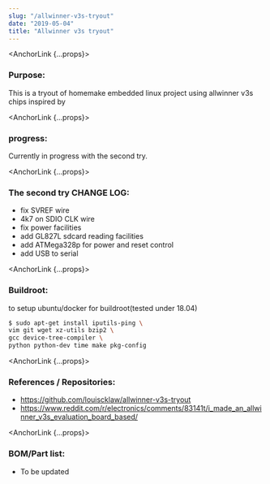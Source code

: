 ```yaml
---
slug: "/allwinner-v3s-tryout"
date: "2019-05-04"
title: "Allwinner v3s tryout"
---
```



<HeaderImage src="/ccbdbbdd9eb76be469a343462f7729be.jpg" caption="the working allwinner v3s board"/>

<AnchorLink {...props}><h3>Purpose:</h3></AnchorLink>
This is a tryout of homemake embedded linux project using allwinner v3s chips inspired by
<NewWindowLink href="https://www.reddit.com/r/electronics/comments/83141t/i_made_an_allwinner_v3s_evaluation_board_based/" />


<AnchorLink {...props}><h3>progress:</h3></AnchorLink>
Currently in progress with the second try.

<AnchorLink {...props}><h3>The second try CHANGE LOG:</h3></AnchorLink>

- fix SVREF wire
- 4k7 on SDIO CLK wire
- fix power facilities
- add GL827L sdcard reading facilities
- add ATMega328p for power and reset control
- add USB to serial

<AnchorLink {...props}><h3>Buildroot:</h3></AnchorLink>
to setup ubuntu/docker for buildroot(tested under 18.04)

```bash
$ sudo apt-get install iputils-ping \
vim git wget xz-utils bzip2 \
gcc device-tree-compiler \
python python-dev time make pkg-config
```

<AnchorLink {...props}><h3>References / Repositories:</h3></AnchorLink>

- https://github.com/louiscklaw/allwinner-v3s-tryout
- https://www.reddit.com/r/electronics/comments/83141t/i_made_an_allwinner_v3s_evaluation_board_based/

<AnchorLink {...props}><h3>BOM/Part list:</h3></AnchorLink>

- To be updated